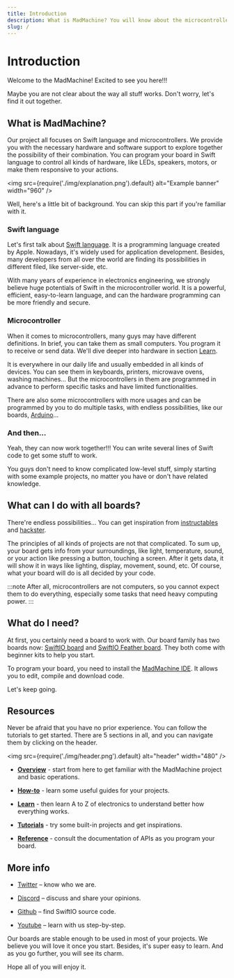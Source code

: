 ```yaml
---
title: Introduction
description: What is MadMachine? You will know about the microcontroller and Swift language as you find it out, and learn to interact with all kinds of devices in a modern way.
slug: /
---
```


# Introduction

Welcome to the MadMachine! Excited to see you here!!!

Maybe you are not clear about the way all stuff works. Don't worry, let's find it out together.


## What is MadMachine?

Our project all focuses on Swift language and microcontrollers. We provide you with the necessary hardware and software support to explore together the possibility of their combination. You can program your board in Swift language to control all kinds of hardware, like LEDs, speakers, motors, or make them responsive to your actions. 


<img
  src={require('./img/explanation.png').default}
  alt="Example banner" width="960"
/>

Well, here's a little bit of background. You can skip this part if you're familiar with it.

### Swift language

Let's first talk about [Swift language](https://docs.swift.org/swift-book/). It is a programming language created by Apple. Nowadays, it's widely used for application development. Besides, many developers from all over the world are finding its possibilities in different filed, like server-side, etc. 

With many years of experience in electronics engineering, we strongly believe huge potentials of Swift in the microcontroller world. It is a powerful, efficient, easy-to-learn language, and can the hardware programming can be more friendly and secure.


### Microcontroller

When it comes to microcontrollers, many guys may have different definitions. In brief, you can take them as small computers. You program it to receive or send data. We'll dive deeper into hardware in section [Learn](../learn/overview.md).

It is everywhere in our daily life and usually embedded in all kinds of devices. You can see them in keyboards, printers, microwave ovens, washing machines... But the microcontrollers in them are programmed in advance to perform specific tasks and have limited functionalities. 

There are also some microcontrollers with more usages and can be programmed by you to do multiple tasks, with endless possibilities, like our boards, [Arduino](https://www.arduino.cc/)...

### And then...

Yeah, they can now work together!!! You can write several lines of Swift code to get some stuff to work. 

You guys don't need to know complicated low-level stuff, simply starting with some example projects, no matter you have or don't have related knowledge.  


## What can I do with all boards?

There're endless possibilities... You can get inspiration from [instructables](https://www.instructables.com/circuits/projects/) and [hackster](https://www.hackster.io/projects?ref=topnav).

The principles of all kinds of projects are not that complicated. To sum up, your board gets info from your surroundings, like light, temperature, sound, or your action like pressing a button, touching a screen. After it gets data, it will show it in ways like lighting, display, movement, sound, etc. Of course, what your board will do is all decided by your code.

:::note
After all, microcontrollers are not computers, so you cannot expect them to do everything, especially some tasks that need heavy computing power.
:::

## What do I need?

At first, you certainly need a board to work with. Our board family has two boards now: [SwiftIO board](hardware/swiftio-board.md) and [SwiftIO Feather board](hardware/swiftio-feather.md). They both come with beginner kits to help you start. 

To program your board, you need to install the [MadMachine IDE](https://github.com/madmachineio/MadMachineIDE/releases/tag/v0.2.3-alpha). It allows you to edit, compile and download code. 

Let's keep going.

## Resources

Never be afraid that you have no prior experience. You can follow the tutorials to get started. There are 5 sections in all, and you can navigate them by clicking on the header.


<img
  src={require('./img/header.png').default}
  alt="header" width="480"
/>

- [**Overview**](#introduction) - start from here to get familiar with the MadMachine project and basic operations.

- [**How-to**](../how-to/create-new-project.md) - learn some useful guides for your projects.

- [**Learn**](../learn/overview.md) - then learn A to Z of electronics to understand better how everything works.

- [**Tutorials**](../tutorials/overview.md) - try some built-in projects and get inspirations. 

- [**Reference**](../reference/reference.md) - consult the documentation of APIs as you program your board.




## More info

- [Twitter](https://twitter.com/madmachineio) – know who we are.

- [Discord](http://madmachine.io/discord) – discuss and share your opinions.
 
- [Github](https://github.com/madmachineio) – find SwiftIO source code.
 
- [Youtube](https://www.youtube.com/c/MadMachineio) – learn with us step-by-step.


Our boards are stable enough to be used in most of your projects. We believe you will love it once you start. Besides, it's super easy to learn. And as you go further, you will see its charm.

Hope all of you will enjoy it.